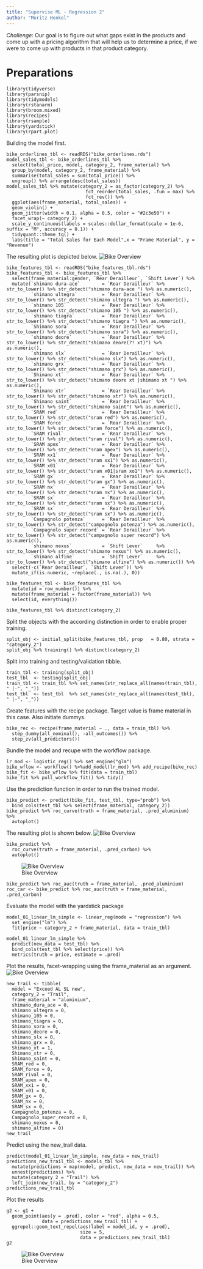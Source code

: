 ```yaml
---
title: "Supervise ML - Regression 2"
author: "Moritz Henkel"
---
```


*Challenge*: Our goal is to figure out what gaps exist in the products and come up with a pricing algorithm that will help us to determine a price, if we were to come up with products in that product category.

# Preparations

```
library(tidyverse)
library(parsnip)
library(tidymodels)
library(rstanarm)
library(broom.mixed)
library(recipes)
library(rsample)
library(yardstick)
library(rpart.plot)
```
Building the model first.
```
bike_orderlines_tbl <- readRDS("bike_orderlines.rds")
model_sales_tbl <- bike_orderlines_tbl %>%
  select(total_price, model, category_2, frame_material) %>%
  group_by(model, category_2, frame_material) %>%
  summarise(total_sales = sum(total_price)) %>%
  ungroup() %>% arrange(desc(total_sales))
model_sales_tbl %>% mutate(category_2 = as_factor(category_2) %>% 
                             fct_reorder(total_sales, .fun = max) %>% 
                             fct_rev()) %>%
  ggplot(aes(frame_material, total_sales)) +
  geom_violin() +
  geom_jitter(width = 0.1, alpha = 0.5, color = "#2c3e50") +
  facet_wrap(~ category_2) +
  scale_y_continuous(labels = scales::dollar_format(scale = 1e-6, suffix = "M", accuracy = 0.1)) +
  tidyquant::theme_tq() +
  labs(title = "Total Sales for Each Model",x = "Frame Material", y = "Revenue")
```
The resulting plot is depicted below.
![Bike Overview](../../AutoML 2/model.png)
```
bike_features_tbl <- readRDS("bike_features_tbl.rds")
bike_features_tbl <- bike_features_tbl %>% 
  select(frame_material:gender, `Rear Derailleur`, `Shift Lever`) %>% 
  mutate(`shimano dura-ace`        = `Rear Derailleur` %>% str_to_lower() %>% str_detect("shimano dura-ace ") %>% as.numeric(),
         `shimano ultegra`         = `Rear Derailleur` %>% str_to_lower() %>% str_detect("shimano ultegra ") %>% as.numeric(),
         `shimano 105`             = `Rear Derailleur` %>% str_to_lower() %>% str_detect("shimano 105 ") %>% as.numeric(),
         `shimano tiagra`          = `Rear Derailleur` %>% str_to_lower() %>% str_detect("shimano tiagra ") %>% as.numeric(),
         `Shimano sora`            = `Rear Derailleur` %>% str_to_lower() %>% str_detect("shimano sora") %>% as.numeric(),
         `shimano deore`           = `Rear Derailleur` %>% str_to_lower() %>% str_detect("shimano deore(?! xt)") %>% as.numeric(),
         `shimano slx`             = `Rear Derailleur` %>% str_to_lower() %>% str_detect("shimano slx") %>% as.numeric(),
         `shimano grx`             = `Rear Derailleur` %>% str_to_lower() %>% str_detect("shimano grx") %>% as.numeric(),
         `Shimano xt`              = `Rear Derailleur` %>% str_to_lower() %>% str_detect("shimano deore xt |shimano xt ") %>% as.numeric(),
         `Shimano xtr`             = `Rear Derailleur` %>% str_to_lower() %>% str_detect("shimano xtr") %>% as.numeric(),
         `Shimano saint`           = `Rear Derailleur` %>% str_to_lower() %>% str_detect("shimano saint") %>% as.numeric(),
         `SRAM red`                = `Rear Derailleur` %>% str_to_lower() %>% str_detect("sram red") %>% as.numeric(),
         `SRAM force`              = `Rear Derailleur` %>% str_to_lower() %>% str_detect("sram force") %>% as.numeric(),
         `SRAM rival`              = `Rear Derailleur` %>% str_to_lower() %>% str_detect("sram rival") %>% as.numeric(),
         `SRAM apex`               = `Rear Derailleur` %>% str_to_lower() %>% str_detect("sram apex") %>% as.numeric(),
         `SRAM xx1`                = `Rear Derailleur` %>% str_to_lower() %>% str_detect("sram xx1") %>% as.numeric(),
         `SRAM x01`                = `Rear Derailleur` %>% str_to_lower() %>% str_detect("sram x01|sram xo1") %>% as.numeric(),
         `SRAM gx`                 = `Rear Derailleur` %>% str_to_lower() %>% str_detect("sram gx") %>% as.numeric(),
         `SRAM nx`                 = `Rear Derailleur` %>% str_to_lower() %>% str_detect("sram nx") %>% as.numeric(),
         `SRAM sx`                 = `Rear Derailleur` %>% str_to_lower() %>% str_detect("sram sx") %>% as.numeric(),
         `SRAM sx`                 = `Rear Derailleur` %>% str_to_lower() %>% str_detect("sram sx") %>% as.numeric(),
         `Campagnolo potenza`      = `Rear Derailleur` %>% str_to_lower() %>% str_detect("campagnolo potenza") %>% as.numeric(),
         `Campagnolo super record` = `Rear Derailleur` %>% str_to_lower() %>% str_detect("campagnolo super record") %>% as.numeric(),
         `shimano nexus`           = `Shift Lever`     %>% str_to_lower() %>% str_detect("shimano nexus") %>% as.numeric(),
         `shimano alfine`          = `Shift Lever`     %>% str_to_lower() %>% str_detect("shimano alfine") %>% as.numeric()) %>%  
  select(-c(`Rear Derailleur`, `Shift Lever`)) %>% 
  mutate_if(is.numeric, ~replace(., is.na(.), 0)) 

bike_features_tbl <- bike_features_tbl %>% 
  mutate(id = row_number()) %>% 
  mutate(frame_material = factor(frame_material)) %>%
  select(id, everything()) 

bike_features_tbl %>% distinct(category_2)
```
Split the objects with the according distinction in order to enable proper training.
```
split_obj <- initial_split(bike_features_tbl, prop   = 0.80, strata = "category_2")
split_obj %>% training() %>% distinct(category_2)
```
Split into training and testing/validation tibble.
```
train_tbl <- training(split_obj)
test_tbl  <- testing(split_obj)
train_tbl <- train_tbl %>% set_names(str_replace_all(names(train_tbl), " |-", "_"))
test_tbl  <- test_tbl  %>% set_names(str_replace_all(names(test_tbl), " |-", "_"))
```
Create features with the recipe package. Target value is frame material in this case. Also initiate dummys.
```
bike_rec <- recipe(frame_material ~ ., data = train_tbl) %>% 
  step_dummy(all_nominal(), -all_outcomes()) %>% 
  step_zv(all_predictors()) 
```
Bundle the model and recupe with the workflow package.
```
lr_mod <- logistic_reg() %>% set_engine("glm")
bike_wflow <- workflow() %>%add_model(lr_mod) %>% add_recipe(bike_rec)
bike_fit <- bike_wflow %>% fit(data = train_tbl)
bike_fit %>% pull_workflow_fit() %>% tidy()
```
Use the prediction function in order to run the trained model.
```
bike_predict <- predict(bike_fit, test_tbl, type="prob") %>% 
  bind_cols(test_tbl %>% select(frame_material, category_2)) 
bike_predict %>% roc_curve(truth = frame_material, .pred_aluminium) %>% 
  autoplot()
```
The resulting plot is shown below.
![Bike Overview](../../AutoML 2/sensitivity.png)
```
bike_predict %>% 
  roc_curve(truth = frame_material, .pred_carbon) %>% 
  autoplot()
```
![Bike Overview](../../AutoML 2/sensitivity2.png)
```
bike_predict %>% roc_auc(truth = frame_material, .pred_aluminium)
roc_car <- bike_predict %>% roc_auc(truth = frame_material, .pred_carbon)
```
Evaluate the model with the yardstick package
```
model_01_linear_lm_simple <- linear_reg(mode = "regression") %>%
  set_engine("lm") %>%
  fit(price ~ category_2 + frame_material, data = train_tbl)

model_01_linear_lm_simple %>%
  predict(new_data = test_tbl) %>%
  bind_cols(test_tbl %>% select(price)) %>%
  metrics(truth = price, estimate = .pred)
```
Plot the results, facet-wrapping using the frame_material as an argument.
![Bike Overview](../../AutoML 2/unitprice.png)
```
new_trail <- tibble(
  model = "Exceed AL SL new",
  category_2 = "Trail",
  frame_material = "aluminium",
  shimano_dura_ace = 0,
  shimano_ultegra = 0,
  shimano_105 = 0,
  shimano_tiagra = 0,
  Shimano_sora = 0,
  shimano_deore = 0,
  shimano_slx = 0,
  shimano_grx = 0,
  Shimano_xt = 1,
  Shimano_xtr = 0,
  Shimano_saint = 0,
  SRAM_red = 0,
  SRAM_force = 0,
  SRAM_rival = 0,
  SRAM_apex = 0,
  SRAM_xx1 = 0,
  SRAM_x01 = 0,
  SRAM_gx = 0,
  SRAM_nx = 0,
  SRAM_sx = 0,
  Campagnolo_potenza = 0,
  Campagnolo_super_record = 0,
  shimano_nexus = 0,
  shimano_alfine = 0)
new_trail
```
Predict using the new_trail data.
```
predict(model_01_linear_lm_simple, new_data = new_trail)
predictions_new_trail_tbl <- models_tbl %>%
  mutate(predictions = map(model, predict, new_data = new_trail)) %>%
  unnest(predictions) %>%
  mutate(category_2 = "Trail") %>%
  left_join(new_trail, by = "category_2")
predictions_new_trail_tbl
```
Plot the results
```
g2 <- g1 +
  geom_point(aes(y = .pred), color = "red", alpha = 0.5,
             data = predictions_new_trail_tbl) +
  ggrepel::geom_text_repel(aes(label = model_id, y = .pred),
                           size = 5,
                           data = predictions_new_trail_tbl)
g2
```
![Bike Overview](../../AutoML 2/unitprice2.png)



























